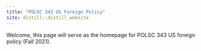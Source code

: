 ```yaml
---
title: "POLSC 343 US Foreign Policy"
site: distill::distill_website
---
```


Welcome, this page will serve as the homepage for POLSC 343 US foreign policy (Fall 2021).